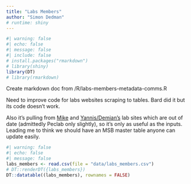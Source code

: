 ```yaml
---
title: "Labs Members"
author: "Simon Dedman"
# runtime: shiny
---
```

```r
#| warning: false
#| echo: false
#| message: false
#| include: false
# install.packages("rmarkdown")
# library(shiny)
library(DT)
# library(rmarkdown)
```
Create markdown doc from /R/labs-members-metadata-comms.R

Need to improve code for labs websites scraping to tables. Bard did it but its code doesn't work.

Also it's pulling from [Mike](https://mikeheithaus.com/research/lab/) and [Yannis/Demian's](https://www.peclabfiu.com/team) lab sites which are out of date (admittedly Peclab only slightly), so it's only as useful as the inputs. Leading me to think we should have an MSB master table anyone can update easily.

```r
#| warning: false
#| echo: false
#| message: false
labs_members <- read.csv(file = "data/labs_members.csv")
# DT::renderDT({labs_members})
DT::datatable((labs_members), rownames = FALSE)
```
